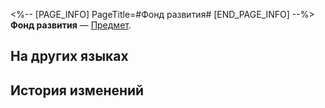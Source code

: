 <%-- [PAGE_INFO]
PageTitle=#Фонд развития#
[END_PAGE_INFO] --%>
{{Предмет Инфобокс
|id          = 53
|Изображение = Предмет Фонд развития.png
|Тип         = 
|Инвентарь   = 
|Редкость    = 3
|Эффект      = 
|Описание    = Фонд развития музея, предоставленный Архитекторами.
}}
{{Описание|Музей продолжают восстанавливать и реконструировать, поэтому Архитекторы выделили бюджет на улучшение его коллекции и наём сотрудников, что позволит Первопроходцу легче справляться со своими обязанностями в различных залах.}}
'''Фонд развития''' — [[Предмет]].

==На других языках==
{{На других языках
|en   = Development Fund
|zhs  = 发展资金
|zht  = 發展資金
|ja   = 発展資金
|ko   = 발전 기금
|es   = Fondos de desarrollo
|fr   = Fonds de développement
|ru   = Фонд развития
|th   = ทุนพัฒนา
|vi   = Quỹ Phát Triển
|de   = Entwicklungsgelder
|id   = Dana Pembangunan
|pt   = Fundos de Desenvolvimento
}}

==История изменений==
{{История изменений|3.5}}